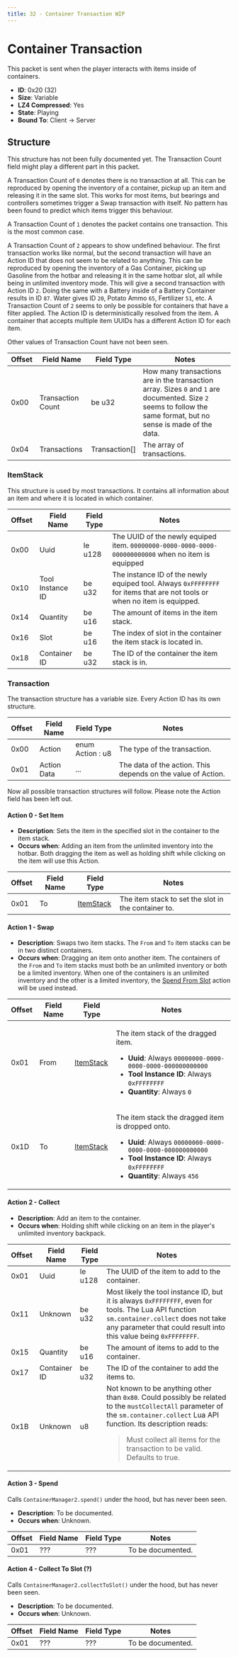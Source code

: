 ```yaml
---
title: 32 - Container Transaction WIP
---
```


# Container Transaction

This packet is sent when the player interacts with items inside of containers.

- **ID**: 0x20 (32)
- **Size**: Variable
- **LZ4 Compressed**: Yes
- **State**: Playing
- **Bound To**: Client -> Server

## Structure

This structure has not been fully documented yet. The Transaction Count field might play a different part in this packet.

A Transaction Count of `0` denotes there is no transaction at all. This can be reproduced by opening the inventory of a container, pickup up an item and releasing it in the same slot. This works for most items, but bearings and controllers sometimes trigger a Swap transaction with itself. No pattern has been found to predict which items trigger this behaviour.

A Transaction Count of `1` denotes the packet contains one transaction. This is the most common case.

A Transaction Count of `2` appears to show undefined behaviour. The first transaction works like normal, but the second transaction will have an Action ID that does not seem to be related to anything. This can be reproduced by opening the inventory of a Gas Container, picking up Gasoline from the hotbar and releasing it in the same hotbar slot, all while being in unlimited inventory mode. This will give a second transaction with Action ID `2`. Doing the same with a Battery inside of a Battery Container results in ID `87`. Water gives ID `20`, Potato Ammo `65`, Fertilizer `51`, etc. A Transaction Count of `2` seems to only be possible for containers that have a filter applied. The Action ID is deterministically resolved from the item. A container that accepts multiple item UUIDs has a different Action ID for each item.

Other values of Transaction Count have not been seen.

| Offset | Field Name        | Field Type    | Notes |
|--------|-------------------|---------------|-------|
| 0x00   | Transaction Count | be u32        | How many transactions are in the transaction array. Sizes `0` and `1` are documented. Size `2` seems to follow the same format, but no sense is made of the data. |
| 0x04   | Transactions      | Transaction[] | The array of transactions. |

### ItemStack

This structure is used by most transactions. It contains all information about an item and where it is located in which container.

| Offset | Field Name       | Field Type | Notes |
|--------|------------------|------------|-------|
| 0x00   | Uuid             | le u128    | The UUID of the newly equiped item. `00000000-0000-0000-0000-000000000000` when no item is equipped |
| 0x10   | Tool Instance ID | be u32     | The instance ID of the newly equiped tool. Always `0xFFFFFFFF` for items that are not tools or when no item is equipped. |
| 0x14   | Quantity         | be u16     | The amount of items in the item stack. |
| 0x16   | Slot             | be u16     | The index of slot in the container the item stack is located in. |
| 0x18   | Container ID     | be u32     | The ID of the container the item stack is in. |

### Transaction

The transaction structure has a variable size. Every Action ID has its own structure.

| Offset | Field Name  | Field Type       | Notes |
|--------|-------------|------------------|-------|
| 0x00   | Action      | enum Action : u8 | The type of the transaction. |
| 0x01   | Action Data | ...              | The data of the action. This depends on the value of Action. |

Now all possible transaction structures will follow. Please note the Action field has been left out.

#### Action 0 - Set Item

- **Description**: Sets the item in the specified slot in the container to the item stack.
- **Occurs when**: Adding an item from the unlimited inventory into the hotbar. Both dragging the item as well as holding shift while clicking on the item will use this Action.

| Offset | Field Name | Field Type              | Notes |
|--------|------------|-------------------------|-------|
| 0x01   | To         | [ItemStack](#itemstack) | The item stack to set the slot in the container to. |

#### Action 1 - Swap

- **Description**: Swaps two item stacks. The `From` and `To` item stacks can be in two distinct containers.
- **Occurs when**: Dragging an item onto another item. The containers of the `From` and `To` item stacks must both be an unlimited inventory or both be a limited inventory. When one of the containers is an unlimited inventory and the other is a limited inventory, the [Spend From Slot](#action-6---spend-from-slot) action will be used instead.

| Offset | Field Name | Field Type              | Notes |
|--------|------------|-------------------------|-------|
| 0x01   | From       | [ItemStack](#itemstack) | <p>The item stack of the dragged item.</p><ul><li>**Uuid**: Always `00000000-0000-0000-0000-000000000000`</li><li>**Tool Instance ID**: Always `0xFFFFFFFF`</li><li>**Quantity**: Always `0`</li></ul> |
| 0x1D   | To         | [ItemStack](#itemstack) | <p>The item stack the dragged item is dropped onto.</p><ul><li>**Uuid**: Always `00000000-0000-0000-0000-000000000000`</li><li>**Tool Instance ID**: Always `0xFFFFFFFF`</li><li>**Quantity**: Always `456`</li></ul> |

#### Action 2 - Collect

- **Description**: Add an item to the container.
- **Occurs when**: Holding shift while clicking on an item in the player's unlimited inventory backpack.

| Offset | Field Name   | Field Type | Notes |
|--------|--------------|------------|-------|
| 0x01   | Uuid         | le u128    | The UUID of the item to add to the container. |
| 0x11   | Unknown      | be u32     | Most likely the tool instance ID, but it is always `0xFFFFFFFF`, even for tools. The Lua API function `sm.container.collect` does not take any parameter that could result into this value being `0xFFFFFFFF`. |
| 0x15   | Quantity     | be u16     | The amount of items to add to the container. |
| 0x17   | Container ID | be u32     | The ID of the container to add the items to. |
| 0x1B   | Unknown      | u8         | Not known to be anything other than `0x80`. Could possibly be related to the `mustCollectAll` parameter of the `sm.container.collect` Lua API function. Its description reads: <blockquote>Must collect all items for the transaction to be valid. Defaults to true.</blockquote> |

#### Action 3 - Spend

Calls `ContainerManager2.spend()` under the hood, but has never been seen.

- **Description**: To be documented.
- **Occurs when**: Unknown.

| Offset | Field Name | Field Type | Notes |
|--------|------------|------------|-------|
| 0x01   | ???        | ???        | To be documented. |

#### Action 4 - Collect To Slot (?)

Calls `ContainerManager2.collectToSlot()` under the hood, but has never been seen.

- **Description**: To be documented.
- **Occurs when**: Unknown.

| Offset | Field Name | Field Type | Notes |
|--------|------------|------------|-------|
| 0x01   | ???        | ???        | To be documented. |
